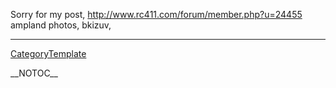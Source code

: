 Sorry for my post, http://www.rc411.com/forum/member.php?u=24455 ampland photos,  bkizuv,
----
[[CategoryTemplate]]

__NOTOC__
